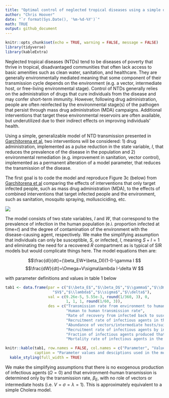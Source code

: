 ```yaml
---
title: "Optimal control of neglected tropical diseases using a simple dynamic model"
author: "Chris Hoover"
date: "`r format(Sys.Date(), '%m-%d-%Y')`"
math: TRUE
output: github_document
---
```


```r
knitr::opts_chunk$set(echo = TRUE, warning = FALSE, message = FALSE)
library(tidyverse)
library(kableExtra)
```

Neglected tropical diseases (NTDs) tend to be diseases of poverty that thrive in tropical, disadvantaged communities that often lack access to basic amenities such as clean water, sanitation, and healthcare. They are generally environmentally mediated meaning that some component of their transmission cycle depends on the environment (e.g. a vector, intermediate host, or free-living environmental stage). Control of NTDs generally relies on the administration of drugs that cure individuals from the disease and may confer short-term immunity. However, following drug administration, people are often reinfected by the environmental stage(s) of the pathogen that persist through mass drug administration (MDA) campaigns. Additional interventions that target these environmental reservoirs are often available, but underutilized due to their indirect effects on improving individuals' health.

Using a simple, generalizable model of NTD transmission presented in [Garchitorena et al](http://rstb.royalsocietypublishing.org/content/372/1722/20160128), two interventions will be considered: 1) drug administration, implemented as a pulse reduction in the state variable, $I$, that reduces the prevalence of the disease in the population and 2) environmental remediation (e.g. improvement in sanitation, vector control), implemented as a permanent alteration of a model parameter, that reduces the transmission of the disease. 

The first goal is to code the model and reproduce Figure 3c (below) from [Garchitorena et al](http://rstb.royalsocietypublishing.org/content/372/1722/20160128) comparing the effects of interventions that only target infected people, such as mass drug administration (MDA), to the effects of combined interventions that target infected people and the environment, such as sanitation, mosquito spraying, mollusciciding, etc.

![](SupplementaryFiles/Fig3c.png)

The model consists of two state variables, $I$ and $W$, that correspond to the prevalence of infection in the human population (e.i. proportion infected at time=$t$) and the degree of contamination of the environment with the disease-causing agent, respectively. We make the simplifying assumption that individuals can only be susceptible, $S$, or infected, $I$, meaning $S+I=1$ and eliminating the need for a recovered $R$ compartment as is typical of SIR models but would complicate things here. The model equations then are:  


$$\frac{dI}{dt}=(\beta_EW+\beta_DI)(1-I)-\gamma I $$
$$\frac{dW}{dt}=\Omega+V\sigma\lambda I-\delta W $$

with parameter definitions and values in table 1 below

```r
tab1 <- data.frame(par = c("$\\beta_E$","$\\beta_D$","$\\gamma$","$\\Omega$",
                     "$V$","$\\lambda$","$\\sigma$","$\\delta$"), 
                   val = c(9.26e-5, 5.55e-3, round(1/360, 3), 0,
                           1, 1, 1, round(1/60, 3)), 
                   des = c("Transmission rate from environment to human population",
                           "Human to human transmission rate",
                           "Rate of recovery from infected back to susceptible",
                           "Recruitment rate of infectious agents in the environment",
                           "Abundance of vectors/intermediate hosts/suitable environment",
                           "Recruitment rate of infectious agents by infectious individuals",
                           "Fraction of infectious agents produced that reach the environment",
                           "Mortality rate of infectious agents in the environment"))

knitr::kable(tab1, row.names = FALSE, col.names = c("Parameter", "Value", "Description"),
             caption = "Parameter values and desciptions used in the model") %>%
  kable_styling(full_width = TRUE)
```

We make the simplifying assumptions that there is no exogenous production of infectious agents ($\Omega=0$) and that environment-human transmission is determined only by the transmission rate, $\beta_E$, with no role of vectors or intermediate hosts (i.e. $V=\sigma=\lambda=1$). This is approximately equivalent to a simple Cholera model.  
